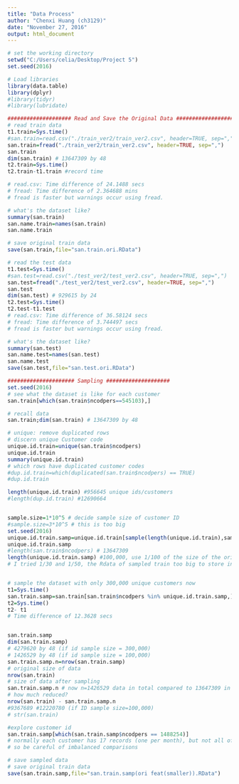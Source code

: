 ---
title: "Data Process"
author: "Chenxi Huang (ch3129)"
date: "November 27, 2016"
output: html_document
---

```{r}
# set the working directory
setwd("C:/Users/celia/Desktop/Project 5")
set.seed(2016)
```

```{r}
# Load libraries
library(data.table)
library(dplyr)
#library(tidyr)
#library(lubridate)

```

```{r}
#################### Read and Save the Original Data ##################
# read train data
t1.train=Sys.time() 
#san.train=read.csv("./train_ver2/train_ver2.csv", header=TRUE, sep=",")
san.train=fread("./train_ver2/train_ver2.csv", header=TRUE, sep=",")
san.train
dim(san.train) # 13647309 by 48
t2.train=Sys.time()
t2.train-t1.train #record time

# read.csv: Time difference of 24.1488 secs
# fread: Time difference of 2.364688 mins
# fread is faster but warnings occur using fread. 

# what's the dataset like?
summary(san.train)
san.name.train=names(san.train)
san.name.train

# save original train data
save(san.train,file="san.train.ori.RData")
```


```{r}
# read the test data
t1.test=Sys.time()
#san.test=read.csv("./test_ver2/test_ver2.csv", header=TRUE, sep=",")
san.test=fread("./test_ver2/test_ver2.csv", header=TRUE, sep=",")
san.test
dim(san.test) # 929615 by 24
t2.test=Sys.time()
t2.test-t1.test
# read.csv: Time difference of 36.58124 secs
# fread: Time difference of 3.744497 secs
# fread is faster but warnings occur using fread. 

# what's the dataset like?
summary(san.test)
san.name.test=names(san.test)
san.name.test
save(san.test,file="san.test.ori.RData")
```




```{r}
##################### Sampling ####################
set.seed(2016)
# see what the dataset is like for each customer
san.train[which(san.train$ncodpers==545103),]

# recall data
san.train;dim(san.train) # 13647309 by 48

# unique: remove duplicated rows
# discern unique Customer code
unique.id.train=unique(san.train$ncodpers)
unique.id.train
summary(unique.id.train)
# which rows have duplicated customer codes
#dup.id.train=which(duplicated(san.train$ncodpers) == TRUE) 
#dup.id.train

length(unique.id.train) #956645 unique ids/customers
#length(dup.id.train) #12690664


sample.size=1*10^5 # decide sample size of customer ID
#sample.size=3*10^5 # this is too big
set.seed(2016)
unique.id.train.samp=unique.id.train[sample(length(unique.id.train),sample.size,replace = FALSE)]
unique.id.train.samp
#length(san.train$ncodpers) # 13647309
length(unique.id.train.samp) #100,000, use 1/100 of the size of the original data (13647309)
# I tried 1/30 and 1/50, the Rdata of sampled train too big to store in Github


# sample the dataset with only 300,000 unique customers now
t1=Sys.time()
san.train.samp=san.train[san.train$ncodpers %in% unique.id.train.samp,]
t2=Sys.time()
t2- t1
# Time difference of 12.3628 secs 


san.train.samp
dim(san.train.samp) 
# 4279620 by 48 (if id sample size = 300,000)
# 1426529 by 48 (if id sample size = 100,000)
san.train.samp.n=nrow(san.train.samp)
# original size of data
nrow(san.train)
# size of data after sampling
san.train.samp.n # now n=1426529 data in total compared to 13647309 in the original dataset
# how much reduced?
nrow(san.train) - san.train.samp.n 
#9367689 #12220780 (if ID sample size=100,000)
# str(san.train)

#explore customer id
san.train.samp[which(san.train.samp$ncodpers == 1488254)]
# normally each customer has 17 records (one per month), but not all of them
# so be careful of imbalanced comparisons

# save sampled data
# save original train data
save(san.train.samp,file="san.train.samp(ori feat(smaller)).RData")

```


